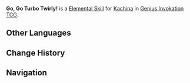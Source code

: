{{Genius Invokation TCG Skill Infobox
|title         = Go, Go Turbo Twirly!
|image      = Go, Go Turbo Twirly! Character Card Skill.png
|type       = Elemental Skill
|character  = Kachina
|element    = Geo
|matching = 2
|effect     = Attach '''[[Turbo Twirly (Equipment Card)|Turbo Twirly]]''' to self, enter '''Nightsoul's Blessing''', and then gain 2 '''"Nightsoul points."''' (This skill cannot be used after the character enters '''Nightsoul's Blessing''')<br>(Characters with '''Turbo Twirly''' attached can use the Technique: '''Twirly Twirly Bam Bam''')<br><br>'''Turbo Twirly'''<br>'''When the character to which this is attached is switched out: '''Consume 1 Nightsoul point, and summon 1 '''[[Turbo Twirly: Let It Rip]]'''.<br><br>'''Technique''': Twirly Twirly Bam Bam<br>When the character to which this is attached has 0 Nightsoul points, discard this card. When this card is discarded, the attached character's '''Nightsoul's Blessing''' ends.<br><br>'''Twirly Twirly Bam Bam'''<br>The character to which this is attached expends 1 '''"Nightsoul point"''', deals 2 {{color|Geo DMG}}, and deals 1 '''Piercing DMG''' to your opponent's next off-field character.<br>'''Cost:''' {{TCG Cost|1|Unaligned}}<br><br>{{TCG Summon|Turbo Twirly: Let It Rip}}
|order      = 2
}}
'''Go, Go Turbo Twirly!''' is a [[Character Card Elemental Skill|Elemental Skill]] for [[Kachina (Character Card)|Kachina]] in [[Genius Invokation TCG]].

==Other Languages==
{{Other Languages|Go, Go Turbo Twirly!}}

==Change History==
{{Change History|5.5}}

==Navigation==
{{Genius Invokation TCG Skill Navbox|Kachina}}